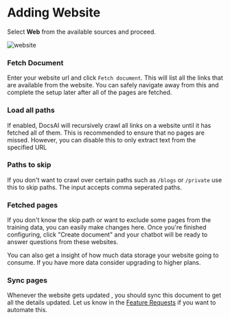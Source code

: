 # Adding Website

Select **Web** from the available sources and proceed.

![website](/docs/website.jpeg)


### Fetch Document
Enter your website url and click `Fetch document`. This will list all the links that are available from the website. You can safely navigate away from this and complete the setup later after all of the pages are fetched.

### Load all paths
If enabled, DocsAI will recursively crawl all links on a website until it has fetched all of them. This is recommended to ensure that no pages are missed. However, you can disable this to only extract text from the specified URL

### Paths to skip
If you don't want to crawl over certain paths such as `/blogs` or `/private` use this to skip paths. The input accepts comma seperated paths.

### Fetched pages
If you don't know the skip path or want to exclude some pages from the training data, you can easily make changes here. Once you're finished configuring, click "Create document" and your chatbot will be ready to answer questions from these websites.

You can also get a insight of how much data storage your website going to consume. If you have more data consider upgrading to higher plans.


### Sync pages
Whenever the website gets updated , you should sync this document to get all the details updated. Let us know in the [Feature Requests](https://docsai.canny.io/featrue-requests) if you want to automate this.

